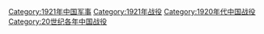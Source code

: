 [[Category:1921年中国军事|Category:1921年中国军事]]
[[Category:1921年战役|Category:1921年战役]]
[[Category:1920年代中国战役‎|Category:1920年代中国战役‎]]
[[Category:20世纪各年中国战役‎|Category:20世纪各年中国战役‎]]